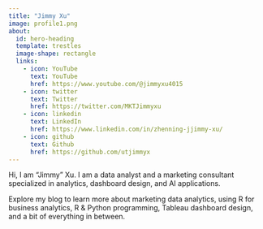 ```yaml
---
title: "Jimmy Xu"
image: profile1.png
about:
  id: hero-heading
  template: trestles
  image-shape: rectangle
  links:
    - icon: YouTube
      text: YouTube
      href: https://www.youtube.com/@jimmyxu4015
    - icon: twitter
      text: Twitter
      href: https://twitter.com/MKTJimmyxu
    - icon: linkedin
      text: LinkedIn
      href: https://www.linkedin.com/in/zhenning-jjimmy-xu/
    - icon: github
      text: Github
      href: https://github.com/utjimmyx
---
```


::: {#hero-heading}

Hi, I am "Jimmy" Xu. I am a data analyst and a marketing consultant specialized in analytics, dashboard design, and AI applications. 

Explore my blog to learn more about marketing data analytics, using R for business analytics, R & Python programming, Tableau dashboard design, and a bit of everything in between.



:::

